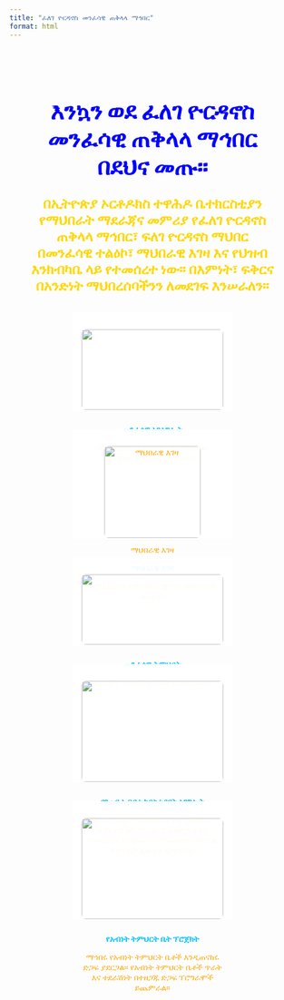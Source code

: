 ```yaml
---
title: "ፈለገ ዮርዳኖስ መንፈሳዊ ጠቅላላ ማኅበር"
format: html
---
```


<!-- ✅ Background Slideshow -->
<div class="background-slideshow">
  <div class="slide slide1"></div>
  <div class="slide slide2"></div>
  <div class="slide slide3"></div>
</div>

<!-- ✅ Main Content -->
<main class="hero-section">

<h1>እንኳን ወደ ፈለገ ዮርዳኖስ መንፈሳዊ ጠቅላላ ማኅበር በደህና መጡ።</h1>

<p class="highlight">
በኢትዮጵያ ኦርቶዶክስ ተዋሕዶ ቤተክርስቲያን የማህበራት ማደራጃና መምሪያ የፈለገ ዮርዳኖስ ጠቅላላ ማኅበር፣
  ፍለገ ዮርዳኖስ ማህበር በመንፈሳዊ ተልዕኮ፣ ማህበራዊ እገዛ እና የህዝብ እንክብካቤ ላይ የተመሰረተ ነው።
  በእምነት፣ ፍቅርና በአንድነት ማህበረሰባችንን ለመደገፍ እንሠራለን።
</p>

::: {.project-gallery}

::: {.project-item}
![](images/sebket.jpg){.project-img}

**መንፈሳዊ አገልግሎት**  

የቤተክርስቲያን እምነትን ለማህበረሰብ ለማስተላለፍ የተዘጋጀ ተልዕኮ።
:::

::: {.project-item}
![ማህበራዊ እገዛ](images/community_support.png){.project-img}

**ማህበራዊ እገዛ**  

የማህበረሰብ እንክብካቤና ድጋፍ፣ በተባባሪነት መስራት።
:::

::: {.project-item}
![](images/event2.jpg){.project-img}

**መንፈሳዊ ትምህርት**  

የአባላትን ማበቃት እና መምህራን ስልጠና።
:::

::: {.project-item}
![](images/village_church.jpg){.project-img}

**የገጠር አብያተ ክርስቲያናት አገግሎት** 

የገጠር አብያተ ክርስቲያናትን በማጠናከር፣ ሐዋርያዊ እና ማህበራዊ አገልግሎቶችን በመስጠት፣ የአባላቱንና የምዕመናኑን በወንጌል ትምህርት እውቀት በማሳደግ።
:::

::: {.project-item}
![](images/abenet.jpg){.project-img}

**የአብነት ትምህርት ቤት ፕሮጀክት**

ማኅበሩ የአብነት ትምህርት ቤቶች እንዲጠናከሩ ድጋፍ ያደርጋል። የአብነት ትምህርት ቤቶች ጥራት እና ተደራሽነት በተዘጋጁ ድጋፍ ፕሮግራሞች ይጨምራል።
:::


:::

</main>

<style>
.background-slideshow {
  position: fixed;
  top: 0; left: 0;
  width: 100%; height: 100%;
  overflow: hidden;
  z-index: -1;
}
.slide {
  position: absolute;
  width: 100%; height: 100%;
  background-size: cover;
  background-position: center;
  opacity: 0;
  animation: fade 15s infinite;
}
.slide1 { background-image: url('images/slide1.jpg'); animation-delay: 0s; }
.slide2 { background-image: url('images/slide2.jpg'); animation-delay: 5s; }
.slide3 { background-image: url('images/slide3.jpg'); animation-delay: 10s; }

@keyframes fade {
  0%, 33%, 100% { opacity: 0; }
  10%, 25% { opacity: 1; }
}

.hero-section {
  position: relative;
  z-index: 1;
  padding: 2rem;
  color: #FFC107;
  text-align: center;
}

.hero-section h1 {
  font-size: 2.5rem;
  font-weight: 800;
  color: blue
}

.highlight {
  font-size: 1.5rem;
  font-weight: 700;
  color: gold; 
}

.description {
  font-size: 1.1rem;
  max-width: 800px;
  margin: 1rem auto 0;
  color: orange;
}

.project-gallery {
  display: flex;
  justify-content: center;
  flex-wrap: wrap;
  gap: 2rem;
  margin-top: 2rem;
}

.project-item {
  flex: 0 0 250px;
  background: rgba(255, 255, 255, 0.95);
  border: 2px solid #996633 
  border-radius: 8px;
  padding: 1rem;
  text-align: center;
  color: orange;
}

.project-item strong {
  color: #00BFFF; /* electric blue headings */
}

.project-img {
  width: 100%;
  height: auto;
  max-height: 180px;
  object-fit: contain;
  border-radius: 8px;
  margin-bottom: 0.75rem;
}
</style>
